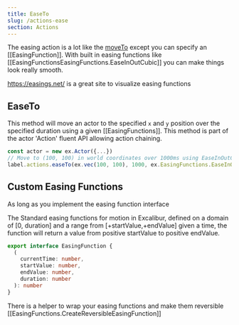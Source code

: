 ```yaml
---
title: EaseTo
slug: /actions-ease
section: Actions
---
```


The easing action is a lot like the [moveTo](/docs/actions-move#moveto) except you can specify an [[EasingFunction]]. With built in easing functions like [[EasingFunctionsEasingFunctions.EaseInOutCubic]] you can make things look really smooth.

https://easings.net/ is a great site to visualize easing functions

## EaseTo

This method will move an actor to the specified `x` and `y` position over the specified duration using a given [[EasingFunctions]]. This method is part of the actor 'Action' fluent API allowing action chaining.

```typescript
const actor = new ex.Actor({...})
// Move to (100, 100) in world coordinates over 1000ms using EaseInOutCubic
label.actions.easeTo(ex.vec(100, 100), 1000, ex.EasingFunctions.EaseInOutCubic)
```

## Custom Easing Functions

As long as you implement the easing function interface

The Standard easing functions for motion in Excalibur, defined on a domain of [0, duration] and a range from [+startValue,+endValue] given a time, the function will return a value from positive startValue to positive endValue.

```typescript
export interface EasingFunction {
  (
    currentTime: number,
    startValue: number,
    endValue: number,
    duration: number
  ): number
}
```

There is a helper to wrap your easing functions and make them reversible [[EasingFunctions.CreateReversibleEasingFunction]]
